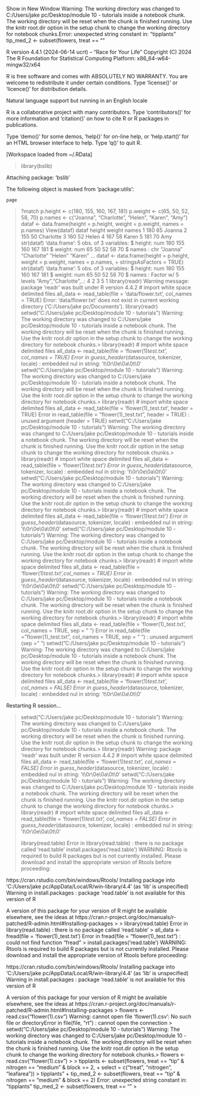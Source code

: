 Show in New Window
Warning: The working directory was changed to C:/Users/jake pc/Desktop/module 10 - tutorials inside a notebook chunk. The working directory will be reset when the chunk is finished running. Use the knitr root.dir option in the setup chunk to change the working directory for notebook chunks.Error: unexpected string constant in:
"tipplants"
tip_med_2 <- subset(flowers, treat == ""

R version 4.4.1 (2024-06-14 ucrt) -- "Race for Your Life"
Copyright (C) 2024 The R Foundation for Statistical Computing
Platform: x86_64-w64-mingw32/x64

R is free software and comes with ABSOLUTELY NO WARRANTY.
You are welcome to redistribute it under certain conditions.
Type 'license()' or 'licence()' for distribution details.

  Natural language support but running in an English locale

R is a collaborative project with many contributors.
Type 'contributors()' for more information and
'citation()' on how to cite R or R packages in publications.

Type 'demo()' for some demos, 'help()' for on-line help, or
'help.start()' for an HTML browser interface to help.
Type 'q()' to quit R.

[Workspace loaded from ~/.RData]

> library(bslib)

Attaching package: ‘bslib’

The following object is masked from ‘package:utils’:

    page

> ?match
> p.height <- c(180, 155, 160, 167, 181)
> p.weight <- c(65, 50, 52, 58, 70)
> p.names <- c("Joanna", "Charlotte", "Helen", "Karen", "Amy")
> dataf <- data.frame(height = p.height, weight = p.weight, names = p.names)
> View(dataf)
> dataf
  height weight     names
1    180     65    Joanna
2    155     50 Charlotte
3    160     52     Helen
4    167     58     Karen
5    181     70       Amy
> str(dataf) 
'data.frame':	5 obs. of  3 variables:
 $ height: num  180 155 160 167 181
 $ weight: num  65 50 52 58 70
 $ names : chr  "Joanna" "Charlotte" "Helen" "Karen" ...
> dataf <- data.frame(height = p.height, weight = p.weight, names = p.names, 
+                     stringsAsFactors = TRUE)
> str(dataf)
'data.frame':	5 obs. of  3 variables:
 $ height: num  180 155 160 167 181
 $ weight: num  65 50 52 58 70
 $ names : Factor w/ 5 levels "Amy","Charlotte",..: 4 2 3 5 1
> library(readr)
Warning message:
package ‘readr’ was built under R version 4.4.2 
> # import white space delimited files
> all_data <- read_table(file = 'data/flower.txt', col_names = TRUE)
Error: 'data/flower.txt' does not exist in current working directory ('C:/Users/jake pc/Documents').
> library(readr)
> setwd("C:/Users/jake pc/Desktop/module 10 - tutorials")
Warning: The working directory was changed to C:/Users/jake pc/Desktop/module 10 - tutorials inside a notebook chunk. The working directory will be reset when the chunk is finished running. Use the knitr root.dir option in the setup chunk to change the working directory for notebook chunks.> library(readr)
> # import white space delimited files
> all_data <- read_table(file = 'flower(1)_test.txt', col_names = TRUE)
Error in guess_header_(datasource, tokenizer, locale) : 
  embedded nul in string: 't\0r\0e\0a\0t\0'
> setwd("C:/Users/jake pc/Desktop/module 10 - tutorials")
Warning: The working directory was changed to C:/Users/jake pc/Desktop/module 10 - tutorials inside a notebook chunk. The working directory will be reset when the chunk is finished running. Use the knitr root.dir option in the setup chunk to change the working directory for notebook chunks.> library(readr)
> # import white space delimited files
> all_data <- read_table(file = 'flower(1)_test.txt', header = TRUE)
Error in read_table(file = "flower(1)_test.txt", header = TRUE) : 
  unused argument (header = TRUE)
> setwd("C:/Users/jake pc/Desktop/module 10 - tutorials")
Warning: The working directory was changed to C:/Users/jake pc/Desktop/module 10 - tutorials inside a notebook chunk. The working directory will be reset when the chunk is finished running. Use the knitr root.dir option in the setup chunk to change the working directory for notebook chunks.> library(readr)
> # import white space delimited files
> all_data <- read_table(file = 'flower(1)_test.txt')
Error in guess_header_(datasource, tokenizer, locale) : 
  embedded nul in string: 't\0r\0e\0a\0t\0'
> setwd("C:/Users/jake pc/Desktop/module 10 - tutorials")
Warning: The working directory was changed to C:/Users/jake pc/Desktop/module 10 - tutorials inside a notebook chunk. The working directory will be reset when the chunk is finished running. Use the knitr root.dir option in the setup chunk to change the working directory for notebook chunks.> library(readr)
> # import white space delimited files
> all_data <- read_table(file = 'flower(1)_test.txt')
Error in guess_header_(datasource, tokenizer, locale) : 
  embedded nul in string: 't\0r\0e\0a\0t\0'
> setwd("C:/Users/jake pc/Desktop/module 10 - tutorials")
Warning: The working directory was changed to C:/Users/jake pc/Desktop/module 10 - tutorials inside a notebook chunk. The working directory will be reset when the chunk is finished running. Use the knitr root.dir option in the setup chunk to change the working directory for notebook chunks.> library(readr)
> # import white space delimited files
> all_data <- read_table(file = 'flower(1)_test.txt',col_names = TRUE)
Error in guess_header_(datasource, tokenizer, locale) : 
  embedded nul in string: 't\0r\0e\0a\0t\0'
> setwd("C:/Users/jake pc/Desktop/module 10 - tutorials")
Warning: The working directory was changed to C:/Users/jake pc/Desktop/module 10 - tutorials inside a notebook chunk. The working directory will be reset when the chunk is finished running. Use the knitr root.dir option in the setup chunk to change the working directory for notebook chunks.> library(readr)
> # import white space delimited files
> all_data <- read_table(file = 'flower(1)_test.txt', col_names = TRUE, sep = " ")
Error in read_table(file = "flower(1)_test.txt", col_names = TRUE, sep = " ") : 
  unused argument (sep = " ")
> setwd("C:/Users/jake pc/Desktop/module 10 - tutorials")
Warning: The working directory was changed to C:/Users/jake pc/Desktop/module 10 - tutorials inside a notebook chunk. The working directory will be reset when the chunk is finished running. Use the knitr root.dir option in the setup chunk to change the working directory for notebook chunks.> library(readr)
> # import white space delimited files
> all_data <- read_table(file = 'flower(1)_test.txt', col_names = FALSE)
Error in guess_header_(datasource, tokenizer, locale) : 
  embedded nul in string: 't\0r\0e\0a\0t\0'

Restarting R session...

> setwd("C:/Users/jake pc/Desktop/module 10 - tutorials")
Warning: The working directory was changed to C:/Users/jake pc/Desktop/module 10 - tutorials inside a notebook chunk. The working directory will be reset when the chunk is finished running. Use the knitr root.dir option in the setup chunk to change the working directory for notebook chunks.> library(readr)
Warning: package ‘readr’ was built under R version 4.4.2
> # import white space delimited files
> all_data <- read_table(file = 'flower(1)_test.txt', col_names = FALSE)
Error in guess_header_(datasource, tokenizer, locale) : 
  embedded nul in string: 't\0r\0e\0a\0t\0'
> setwd("C:/Users/jake pc/Desktop/module 10 - tutorials")
Warning: The working directory was changed to C:/Users/jake pc/Desktop/module 10 - tutorials inside a notebook chunk. The working directory will be reset when the chunk is finished running. Use the knitr root.dir option in the setup chunk to change the working directory for notebook chunks.> library(readr)
> # import white space delimited files
> all_data <- read_table(file = 'flower(1)_test.txt', col_names = FALSE)
Error in guess_header_(datasource, tokenizer, locale) : 
  embedded nul in string: 't\0r\0e\0a\0t\0'
> 
> library(read.table)
Error in library(read.table) : there is no package called ‘read.table’
> install.packages('read.table')
WARNING: Rtools is required to build R packages but is not currently installed. Please download and install the appropriate version of Rtools before proceeding:

https://cran.rstudio.com/bin/windows/Rtools/
Installing package into ‘C:/Users/jake pc/AppData/Local/R/win-library/4.4’
(as ‘lib’ is unspecified)
Warning in install.packages :
  package ‘read.table’ is not available for this version of R

A version of this package for your version of R might be available elsewhere,
see the ideas at
https://cran.r-project.org/doc/manuals/r-patched/R-admin.html#Installing-packages
> 
> library(read.table)
Error in library(read.table) : there is no package called ‘read.table’
> all_data <- fread(file = 'flower(1)_test.txt')
Error in fread(file = "flower(1)_test.txt") : 
  could not find function "fread"
> install.packages('read.table')
WARNING: Rtools is required to build R packages but is not currently installed. Please download and install the appropriate version of Rtools before proceeding:

https://cran.rstudio.com/bin/windows/Rtools/
Installing package into ‘C:/Users/jake pc/AppData/Local/R/win-library/4.4’
(as ‘lib’ is unspecified)
Warning in install.packages :
  package ‘read.table’ is not available for this version of R

A version of this package for your version of R might be available elsewhere,
see the ideas at
https://cran.r-project.org/doc/manuals/r-patched/R-admin.html#Installing-packages
> flowers <- read.csv("flower(1).csv")
Warning: cannot open file 'flower(1).csv': No such file or directoryError in file(file, "rt") : cannot open the connection
> setwd("C:/Users/jake pc/Desktop/module 10 - tutorials")
Warning: The working directory was changed to C:/Users/jake pc/Desktop/module 10 - tutorials inside a notebook chunk. The working directory will be reset when the chunk is finished running. Use the knitr root.dir option in the setup chunk to change the working directory for notebook chunks.> flowers <- read.csv("flower(1).csv")
> 
> tipplants <- subset(flowers, treat == "tip" & nitrogen == "medium" & block == 2, 
+                     select = c("treat", "nitrogen", "leafarea"))
> tipplants"
+ tip_med_2 <- subset(flowers, treat == "tip" & nitrogen == "medium" & block == 2)
Error: unexpected string constant in:
"tipplants"
tip_med_2 <- subset(flowers, treat == ""
> 
